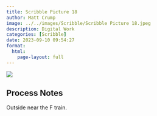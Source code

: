 ```yaml
---
title: Scribble Picture 18
author: Matt Crump
image: ../../images/Scribble/Scribble Picture 18.jpeg
description: Digital Work
categories: [Scribble]
date: 2023-09-10 09:54:27
format:
  html:
    page-layout: full
---
```


![](../../images/Scribble/Scribble Picture 18.jpeg)

## Process Notes

Outside near the F train.
